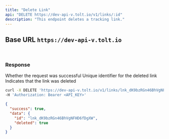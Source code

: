 ```yaml
---
title: "Delete Link"
api: "DELETE https://dev-api-v.tolt.io/v1/links/:id"
description: "This endpoint deletes a tracking link."
---
```


## Base URL `https://dev-api-v.tolt.io`

<br />

### Response

<ResponseField name="success" type="boolean">
  Whether the request was successful
</ResponseField>

<ResponseField name="data" type="object">
  <Expandable title="properties" defaultOpen={true}>
    <ResponseField name="id" type="string">
      Unique identifier for the deleted link
    </ResponseField>
    <ResponseField name="deleted" type="boolean">
      Indicates that the link was deleted
    </ResponseField>
  </Expandable>
</ResponseField>

<RequestExample>

```bash cURL
curl -X DELETE 'https://dev-api-v.tolt.io/v1/links/lnk_dK9bzRGn46BhVgNFHD6fDgXW' \
-H 'Authorization: Bearer <API_KEY>'
```

</RequestExample>

<ResponseExample>

```json Response
{
  "success": true,
  "data": {
    "id": "lnk_dK9bzRGn46BhVgNFHD6fDgXW",
    "deleted": true
  }
}
```

</ResponseExample>

